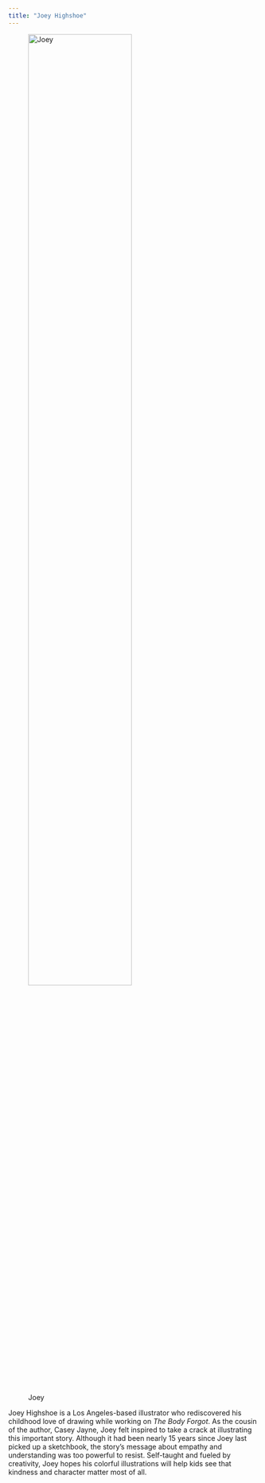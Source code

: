 ```yaml
---
title: "Joey Highshoe"
---
```


![Joey](Joey.jpg){fig-alt='Caucasian man with short brown mullet and a broad smile, wearing a black shirt, jean jacket, and silver neck-chain' fig-align='center' width=70%}

Joey Highshoe is a Los Angeles-based illustrator who rediscovered his childhood love of drawing while working on *The Body Forgot*. As the cousin of the author, Casey Jayne, Joey felt inspired to take a crack at illustrating this important story. Although it had been nearly 15 years since Joey last picked up a sketchbook, the story’s message about empathy and understanding was too powerful to resist. Self-taught and fueled by creativity, Joey hopes his colorful illustrations will help kids see that kindness and character matter most of all.

